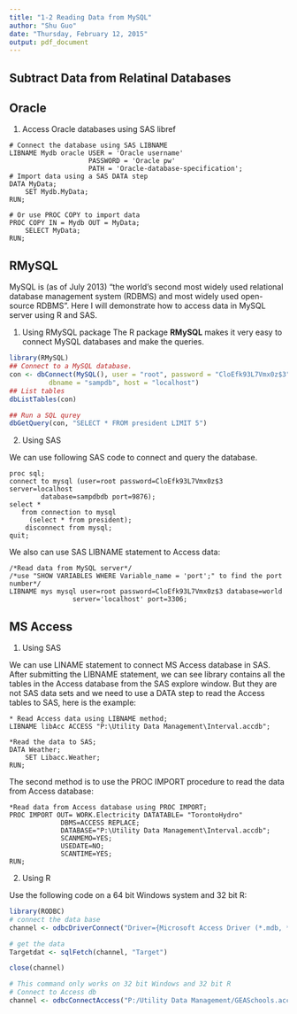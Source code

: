 ```yaml
---
title: "1-2 Reading Data from MySQL"
author: "Shu Guo"
date: "Thursday, February 12, 2015"
output: pdf_document
---
```

## Subtract Data from Relatinal Databases

## Oracle

1. Access Oracle databases using SAS libref

```
# Connect the database using SAS LIBNAME
LIBNAME Mydb oracle USER = 'Oracle username'
                    PASSWORD = 'Oracle pw'
                    PATH = 'Oracle-database-specification'; 
# Import data using a SAS DATA step
DATA MyData;
    SET Mydb.MyData;
RUN; 

# Or use PROC COPY to import data
PROC COPY IN = Mydb OUT = MyData;
    SELECT MyData;
RUN; 
```

## RMySQL

MySQL is (as of July 2013) "the world's second most widely used relational database management system (RDBMS) and most widely used open-source RDBMS". Here I will demonstrate how to access data in MySQL server using R and SAS.

1. Using RMySQL package
The R package **RMySQL** makes it very easy to connect MySQL databases and make the queries. 
```r
library(RMySQL)
## Connect to a MySQL database.
con <- dbConnect(MySQL(), user = "root", password = "CloEfk93L7Vmx0z$3",
          dbname = "sampdb", host = "localhost")
## List tables 
dbListTables(con)

## Run a SQL qurey
dbGetQuery(con, "SELECT * FROM president LIMIT 5")
```

2. Using SAS

We can use following SAS code to connect and query the database.
```
proc sql;    
connect to mysql (user=root password=CloEfk93L7Vmx0z$3 server=localhost
        database=sampdbdb port=9876);
select *
   from connection to mysql
     (select * from president);
    disconnect from mysql;
quit;
```

We also can use SAS LIBNAME statement to Access data:
```
/*Read data from MySQL server*/
/*use "SHOW VARIABLES WHERE Variable_name = 'port';" to find the port number*/
LIBNAME mys mysql user=root password=CloEfk93L7Vmx0z$3 database=world
    			server='localhost' port=3306;
```

## MS Access

1. Using SAS

We can use LINAME statement to connect MS Access database in SAS. After submitting the LIBNAME statement, we can see library contains all the tables in the Access database from the SAS explore window. But they are not SAS data sets and we need to use a DATA step to read the Access tables to SAS, here is the example:
```
* Read Access data using LIBNAME method;
LIBNAME libAcc ACCESS "P:\Utility Data Management\Interval.accdb";

*Read the data to SAS;
DATA Weather;
    SET Libacc.Weather;
RUN;
```

The second method is to use the PROC IMPORT procedure to read the data from Access database:
```
*Read data from Access database using PROC IMPORT;
PROC IMPORT OUT= WORK.Electricity DATATABLE= "TorontoHydro" 
             DBMS=ACCESS REPLACE;
		     DATABASE="P:\Utility Data Management\Interval.accdb"; 
		     SCANMEMO=YES;
		     USEDATE=NO;
		     SCANTIME=YES;
RUN;
```

2. Using R

Use the following code on a 64 bit Windows system and 32 bit R:

```r
library(RODBC)
# connect the data base
channel <- odbcDriverConnect("Driver={Microsoft Access Driver (*.mdb, *.accdb)};DBQ=P:/Utility Data Management/GEASchools.accdb")

# get the data
Targetdat <- sqlFetch(channel, "Target")

close(channel)

# This command only works on 32 bit Windows and 32 bit R
# Connect to Access db
channel <- odbcConnectAccess("P:/Utility Data Management/GEASchools.accdb")
```

